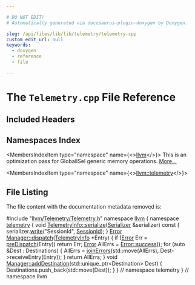 ```yaml
---

# DO NOT EDIT!
# Automatically generated via docusaurus-plugin-doxygen by Doxygen.

slug: /api/files/lib/lib/telemetry/telemetry-cpp
custom_edit_url: null
keywords:
  - doxygen
  - reference
  - file

---
```





# The `Telemetry.cpp` File Reference

<DoxygenPage pluginConfig={pluginConfig}>



## Included Headers

<IncludesList>
<IncludesListItem
  filePath="llvm/Telemetry/Telemetry.h"
  permalink="/docs/api/files/include/include/llvm/include/llvm/telemetry/telemetry-h"
  isLocal="true" />
</IncludesList>

## Namespaces Index

<MembersIndex>

<MembersIndexItem
  type="namespace"
  name={<><a href="/docs/api/namespaces/llvm">llvm</a></>}>
This is an optimization pass for GlobalISel generic memory operations. <a href="/docs/api/namespaces/llvm/#details">More...</a>
</MembersIndexItem>

<MembersIndexItem
  type="namespace"
  name={<><a href="/docs/api/namespaces/llvm/telemetry">llvm::telemetry</a></>}>
</MembersIndexItem>

</MembersIndex>


## File Listing

The file content with the documentation metadata removed is:

<ProgramListing>

<Link id="l00001" /><CodeLine lineNumber="1"><span class="doxyHighlightPreprocessor">#include &quot;<a href="/docs/api/files/include/include/llvm/include/llvm/telemetry/telemetry-h">llvm/Telemetry/Telemetry.h</a>&quot;</span></CodeLine>
<Link id="l00002" /><CodeLine lineNumber="2"></CodeLine>
<Link id="l00003" /><CodeLine lineNumber="3"><span class="doxyHighlightKeyword">namespace </span><span class="doxyHighlight"><a href="/docs/api/namespaces/llvm">llvm</a> &#123;</span></CodeLine>
<Link id="l00004" /><CodeLine lineNumber="4"><span class="doxyHighlightKeyword">namespace </span><span class="doxyHighlight"><a href="/docs/api/namespaces/llvm/telemetry">telemetry</a> &#123;</span></CodeLine>
<Link id="l00005" /><CodeLine lineNumber="5"></CodeLine>
<Link id="l00006" /><CodeLine lineNumber="6" lineLink="/docs/api/structs/llvm/telemetry/telemetryinfo/#a1e1886e108d758eabb15b73394b69a76"><span class="doxyHighlightKeywordType">void</span><span class="doxyHighlight"> <a href="/docs/api/structs/llvm/telemetry/telemetryinfo/#a1e1886e108d758eabb15b73394b69a76">TelemetryInfo::serialize</a>(<a href="/docs/api/classes/llvm/telemetry/serializer">Serializer</a> &amp;serializer)</span><span class="doxyHighlightKeyword"> const </span><span class="doxyHighlight">&#123;</span></CodeLine>
<Link id="l00007" /><CodeLine lineNumber="7"><span class="doxyHighlight">  serializer.<a href="/docs/api/classes/llvm/telemetry/serializer/#a338444cad06bad158debba20728ecede">write</a>(</span><span class="doxyHighlightStringLiteral">&quot;SessionId&quot;</span><span class="doxyHighlight">, <a href="/docs/api/structs/llvm/telemetry/telemetryinfo/#a9ebc2d2e608ab595fcd551abf8400d50">SessionId</a>);</span></CodeLine>
<Link id="l00008" /><CodeLine lineNumber="8"><span class="doxyHighlight">&#125;</span></CodeLine>
<Link id="l00009" /><CodeLine lineNumber="9"></CodeLine>
<Link id="l00010" /><CodeLine lineNumber="10" lineLink="/docs/api/classes/llvm/telemetry/manager/#a9c3390e611720f9695e36e5c9a62aca2"><span class="doxyHighlight"><a href="/docs/api/classes/llvm/error">Error</a> <a href="/docs/api/classes/llvm/telemetry/manager/#a9c3390e611720f9695e36e5c9a62aca2">Manager::dispatch</a>(<a href="/docs/api/structs/llvm/telemetry/telemetryinfo">TelemetryInfo</a> &#42;Entry) &#123;</span></CodeLine>
<Link id="l00011" /><CodeLine lineNumber="11"><span class="doxyHighlight">  </span><span class="doxyHighlightKeywordFlow">if</span><span class="doxyHighlight"> (<a href="/docs/api/classes/llvm/error">Error</a> Err = <a href="/docs/api/classes/llvm/telemetry/manager/#a1059139755ac7a9bad30a9c24aae533f">preDispatch</a>(Entry))</span></CodeLine>
<Link id="l00012" /><CodeLine lineNumber="12"><span class="doxyHighlight">    </span><span class="doxyHighlightKeywordFlow">return</span><span class="doxyHighlight"> Err;</span></CodeLine>
<Link id="l00013" /><CodeLine lineNumber="13"></CodeLine>
<Link id="l00014" /><CodeLine lineNumber="14"><span class="doxyHighlight">  <a href="/docs/api/classes/llvm/error">Error</a> AllErrs = <a href="/docs/api/classes/llvm/error/#a4dfd0813c3d0e0a30439b5a3e9196b59">Error::success</a>();</span></CodeLine>
<Link id="l00015" /><CodeLine lineNumber="15"><span class="doxyHighlight">  </span><span class="doxyHighlightKeywordFlow">for</span><span class="doxyHighlight"> (</span><span class="doxyHighlightKeyword">auto</span><span class="doxyHighlight"> &amp;Dest : Destinations) &#123;</span></CodeLine>
<Link id="l00016" /><CodeLine lineNumber="16"><span class="doxyHighlight">    AllErrs = <a href="/docs/api/namespaces/llvm/#a71210b99d2ef87236d8505c1771a7ab1">joinErrors</a>(std::move(AllErrs), Dest-&gt;receiveEntry(Entry));</span></CodeLine>
<Link id="l00017" /><CodeLine lineNumber="17"><span class="doxyHighlight">  &#125;</span></CodeLine>
<Link id="l00018" /><CodeLine lineNumber="18"><span class="doxyHighlight">  </span><span class="doxyHighlightKeywordFlow">return</span><span class="doxyHighlight"> AllErrs;</span></CodeLine>
<Link id="l00019" /><CodeLine lineNumber="19"><span class="doxyHighlight">&#125;</span></CodeLine>
<Link id="l00020" /><CodeLine lineNumber="20"></CodeLine>
<Link id="l00021" /><CodeLine lineNumber="21" lineLink="/docs/api/classes/llvm/telemetry/manager/#a888a637953e3de96f1afd41dd92efe66"><span class="doxyHighlightKeywordType">void</span><span class="doxyHighlight"> <a href="/docs/api/classes/llvm/telemetry/manager/#a888a637953e3de96f1afd41dd92efe66">Manager::addDestination</a>(std::unique&#95;ptr&lt;Destination&gt; Dest) &#123;</span></CodeLine>
<Link id="l00022" /><CodeLine lineNumber="22"><span class="doxyHighlight">  Destinations.push&#95;back(std::move(Dest));</span></CodeLine>
<Link id="l00023" /><CodeLine lineNumber="23"><span class="doxyHighlight">&#125;</span></CodeLine>
<Link id="l00024" /><CodeLine lineNumber="24"></CodeLine>
<Link id="l00025" /><CodeLine lineNumber="25"><span class="doxyHighlight">&#125; </span><span class="doxyHighlightComment">// namespace telemetry</span></CodeLine>
<Link id="l00026" /><CodeLine lineNumber="26"><span class="doxyHighlight">&#125; </span><span class="doxyHighlightComment">// namespace llvm</span></CodeLine>

</ProgramListing>


</DoxygenPage>
